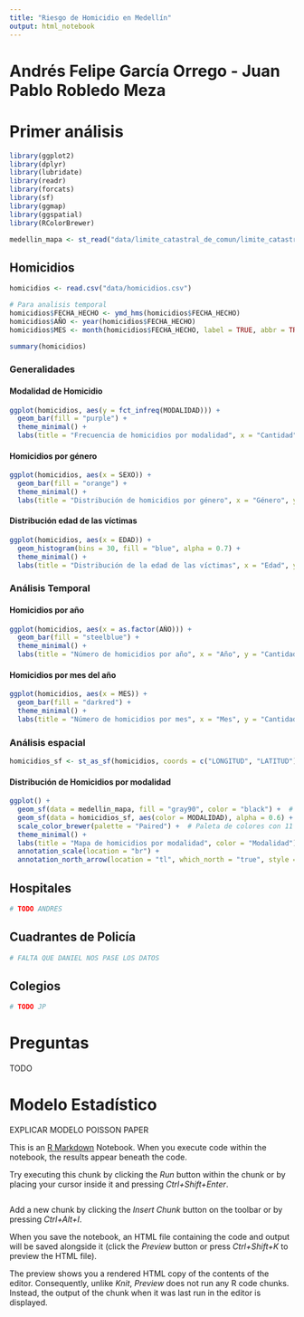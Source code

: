 ```yaml
---
title: "Riesgo de Homicidio en Medellín"
output: html_notebook
---
```

# Andrés Felipe García Orrego - Juan Pablo Robledo Meza

# Primer análisis
```r
library(ggplot2)
library(dplyr)
library(lubridate)
library(readr)
library(forcats)
library(sf)
library(ggmap)
library(ggspatial)
library(RColorBrewer)
```

```r
medellin_mapa <- st_read("data/limite_catastral_de_comun/limite_catastral_de_comun.shp")
```


## Homicidios
```r
homicidios <- read.csv("data/homicidios.csv")

# Para analisis temporal
homicidios$FECHA_HECHO <- ymd_hms(homicidios$FECHA_HECHO)
homicidios$AÑO <- year(homicidios$FECHA_HECHO)
homicidios$MES <- month(homicidios$FECHA_HECHO, label = TRUE, abbr = TRUE)

summary(homicidios)
```

### Generalidades
#### Modalidad de Homicidio
```r
ggplot(homicidios, aes(y = fct_infreq(MODALIDAD))) +
  geom_bar(fill = "purple") +
  theme_minimal() +
  labs(title = "Frecuencia de homicidios por modalidad", x = "Cantidad", y = "Modalidad")
```

#### Homicidios por género
```r
ggplot(homicidios, aes(x = SEXO)) +
  geom_bar(fill = "orange") +
  theme_minimal() +
  labs(title = "Distribución de homicidios por género", x = "Género", y = "Cantidad")
```

#### Distribución edad de las víctimas
```r
ggplot(homicidios, aes(x = EDAD)) +
  geom_histogram(bins = 30, fill = "blue", alpha = 0.7) +
  theme_minimal() +
  labs(title = "Distribución de la edad de las víctimas", x = "Edad", y = "Frecuencia")
```


### Análisis Temporal
#### Homicidios por año
```r
ggplot(homicidios, aes(x = as.factor(AÑO))) +
  geom_bar(fill = "steelblue") +
  theme_minimal() +
  labs(title = "Número de homicidios por año", x = "Año", y = "Cantidad de homicidios")
```

#### Homicidios por mes del año
```r
ggplot(homicidios, aes(x = MES)) +
  geom_bar(fill = "darkred") +
  theme_minimal() +
  labs(title = "Número de homicidios por mes", x = "Mes", y = "Cantidad de homicidios")
```

### Análisis espacial
```r
homicidios_sf <- st_as_sf(homicidios, coords = c("LONGITUD", "LATITUD"), crs = 4326)
```

#### Distribución de Homicidios por modalidad
```r
ggplot() +
  geom_sf(data = medellin_mapa, fill = "gray90", color = "black") +  # Mapa base
  geom_sf(data = homicidios_sf, aes(color = MODALIDAD), alpha = 0.6) +  # Homicidios
  scale_color_brewer(palette = "Paired") +  # Paleta de colores con 11 categorías
  theme_minimal() +
  labs(title = "Mapa de homicidios por modalidad", color = "Modalidad") +
  annotation_scale(location = "br") + 
  annotation_north_arrow(location = "tl", which_north = "true", style = north_arrow_fancy_orienteering)
```

## Hospitales
```r
# TODO ANDRES
```

## Cuadrantes de Policía
```r
# FALTA QUE DANIEL NOS PASE LOS DATOS
```

## Colegios
```r
# TODO JP
```


# Preguntas
TODO

# Modelo Estadístico
EXPLICAR MODELO POISSON PAPER

This is an [R Markdown](http://rmarkdown.rstudio.com) Notebook. When you execute code within the notebook, the results appear beneath the code. 

Try executing this chunk by clicking the *Run* button within the chunk or by placing your cursor inside it and pressing *Ctrl+Shift+Enter*. 

```r
 
```

Add a new chunk by clicking the *Insert Chunk* button on the toolbar or by pressing *Ctrl+Alt+I*.

When you save the notebook, an HTML file containing the code and output will be saved alongside it (click the *Preview* button or press *Ctrl+Shift+K* to preview the HTML file).

The preview shows you a rendered HTML copy of the contents of the editor. Consequently, unlike *Knit*, *Preview* does not run any R code chunks. Instead, the output of the chunk when it was last run in the editor is displayed.
